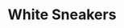 ---
title: "White Sneakers"
subtitle: ""
creator: ""
categories: ["shoes"]
featuredImage: "../src/assets/images/item/shoes/white-sneakers-view1.png"
views: ["../src/assets/images/item/shoes/white-sneakers-view1.png","../src/assets/images/item/shoes/white-sneakers-view2.png"]
audio:
    - "/audio/box1/ashley-white-sneakers.mp3"
nextItem: ["whiteflats"]
---